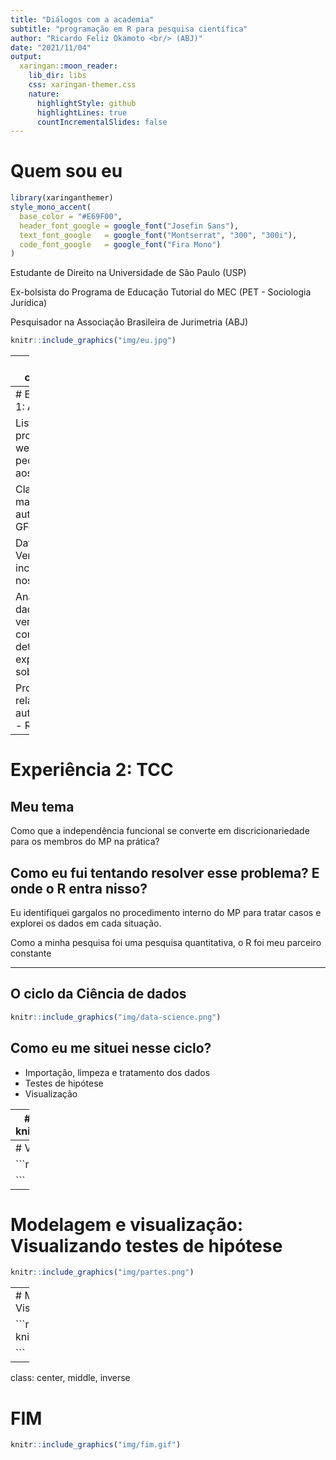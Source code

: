 ```yaml
---
title: "Diálogos com a academia"
subtitle: "programação em R para pesquisa científica"
author: "Ricardo Feliz Okamoto <br/> (ABJ)"
date: "2021/11/04"
output:
  xaringan::moon_reader:
    lib_dir: libs
    css: xaringan-themer.css
    nature:
      highlightStyle: github
      highlightLines: true
      countIncrementalSlides: false
---
```

# Quem sou eu 

```r
library(xaringanthemer)
style_mono_accent(
  base_color = "#E69F00",
  header_font_google = google_font("Josefin Sans"),
  text_font_google   = google_font("Montserrat", "300", "300i"),
  code_font_google   = google_font("Fira Mono")
)
```

Estudante de Direito na Universidade de São Paulo (USP)

Ex-bolsista do Programa de Educação Tutorial do MEC (PET - Sociologia Jurídica)

Pesquisador na Associação Brasileira de Jurimetria (ABJ)

```r

knitr::include_graphics("img/eu.jpg")

```

---
class: centralized

# Caminho dessa apresentação

Vou contar duas experiências que eu tive com R que me auxiliaram na pesquisa
1. A primeira é o uso do R dentro do contexto da ABJ
2. A segunda é o uso do R para fazer meu TCC

---
# Experiência 1: A ABJ

Listagem de processos 
- web scraping
- pedidos de LAI aos tribunais

Classificação manual ou automatizada
- GForms

Data quality
- Verificação de inconsistências nos dados

Análise de dados 
- veremos isso com mais detalhes na experiência 2, sobre o TCC

Produção de relatórios automatizados
- RMarkdown

---
# Experiência 2: TCC

## Meu tema

Como que a independência funcional se converte em discricionariedade para os membros do MP na prática?

## Como eu fui tentando resolver esse problema? E onde o R entra nisso?

Eu identifiquei gargalos no procedimento interno do MP para tratar casos e explorei os dados em cada situação.

Como a minha pesquisa foi uma pesquisa quantitativa, o R foi meu parceiro constante

---

## O ciclo da Ciência de dados

```r

knitr::include_graphics("img/data-science.png")

```

## Como eu me situei nesse ciclo?

- Importação, limpeza e tratamento dos dados
- Testes de hipótese
- Visualização

---
# Visualização: Elaboração de diagramas!
```r

knitr::include_graphics("img/diagrama_tcc.png")

```

---
# Visualização: Gráficos de fluxos (sankey plot)

```r

knitr::include_graphics("img/sankey.png")

```

---
# Modelagem e visualização: Visualizando testes de hipótese
```r

knitr::include_graphics("img/partes.png")

```


---
# Modelagem e visualização: Visualizando testes de hipótese

```r

knitr::include_graphics("img/temas.png")

```

---
class: center, middle, inverse

# FIM

```r

knitr::include_graphics("img/fim.gif")

```
